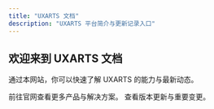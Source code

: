```yaml
---
title: "UXARTS 文档"
description: "UXARTS 平台简介与更新记录入口"
---
```


<script>
try {
  if (!localStorage.getItem('mintlify-theme')) {
    localStorage.setItem('mintlify-theme', 'dark');
  }
} catch (e) {}
</script>

## 欢迎来到 UXARTS 文档

通过本网站，你可以快速了解 UXARTS 的能力与最新动态。

<Columns cols={2}>
  <Card
    title="开始了解 UXARTS"
    icon="rocket"
    href="https://uxarts.ai/"
    horizontal
  >
    前往官网查看更多产品与解决方案。
  </Card>
  <Card
    title="更新日志"
    icon="clock"
    href="/changelog"
  >
    查看版本更新与重要变更。
  </Card>
</Columns>